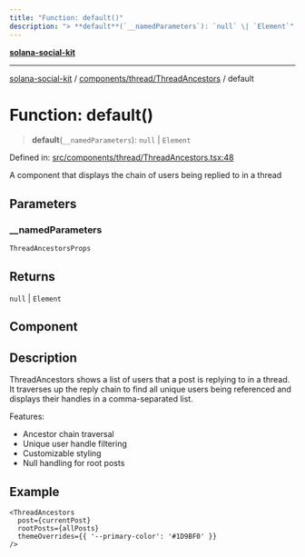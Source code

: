 ```yaml
---
title: "Function: default()"
description: "> **default**(`__namedParameters`): `null` \| `Element`"
---
```


[**solana-social-kit**](../../../../README.mdx)

***

[solana-social-kit](../../../../README.mdx) / [components/thread/ThreadAncestors](../README.mdx) / default

# Function: default()

> **default**(`__namedParameters`): `null` \| `Element`

Defined in: [src/components/thread/ThreadAncestors.tsx:48](https://github.com/SendArcade/solana-social-starter/blob/bd4b3556b8f469c27ebb06f4df65b3a36b43ba3b/src/components/thread/ThreadAncestors.tsx#L48)

A component that displays the chain of users being replied to in a thread

## Parameters

### \_\_namedParameters

`ThreadAncestorsProps`

## Returns

`null` \| `Element`

## Component

## Description

ThreadAncestors shows a list of users that a post is replying to in a thread.
It traverses up the reply chain to find all unique users being referenced
and displays their handles in a comma-separated list.

Features:
- Ancestor chain traversal
- Unique user handle filtering
- Customizable styling
- Null handling for root posts

## Example

```tsx
<ThreadAncestors
  post={currentPost}
  rootPosts={allPosts}
  themeOverrides={{ '--primary-color': '#1D9BF0' }}
/>
```
